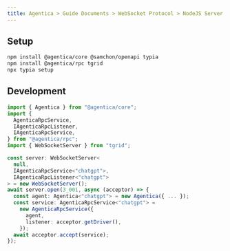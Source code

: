 ```yaml
---
title: Agentica > Guide Documents > WebSocket Protocol > NodeJS Server
---
```


## Setup
```bash filename="Terminal" copy
npm install @agentica/core @samchon/openapi typia
npm install @agentica/rpc tgrid
npx typia setup
```



## Development
```typescript filename="nodejs/src/main.ts" showLineNumbers
import { Agentica } from "@agentica/core";
import {
  AgenticaRpcService,
  IAgenticaRpcListener,
  IAgenticaRpcService,
} from "@agentica/rpc";
import { WebSocketServer } from "tgrid";

const server: WebSocketServer<
  null,
  IAgenticaRpcService<"chatgpt">,
  IAgenticaRpcListener<"chatgpt">
> = new WebSocketServer();
await server.open(3_001, async (acceptor) => {
  const agent: Agentica<"chatgpt"> = new Agentica({ ... });
  const service: AgenticaRpcService<"chatgpt"> = 
    new AgenticaRpcService({
      agent,
      listener: acceptor.getDriver(),
    });
  await acceptor.accept(service);
});
```